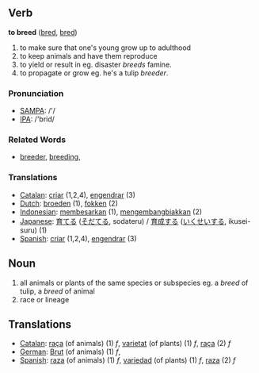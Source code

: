 == Verb ==

'''to breed''' ([[bred]], [[bred]])

# to make sure that one's young grow up to adulthood
# to keep animals and have them reproduce
# to yield or result in eg. disaster ''breeds'' famine.
# to propagate or grow eg. he's a tulip ''breeder''.


=== Pronunciation ===
*[[w:SAMPA|SAMPA]]: /'/
*[[w:IPA|IPA]]: /'brid/

=== Related Words ===
*[[breeder]], [[breeding]], 

=== Translations ===
*[[Catalan]]: [[criar]] (1,2,4), [[engendrar]] (3)
*[[Dutch]]: [[broeden]] (1), [[fokken]] (2)
*[[Indonesian]]: [[besar|membesarkan]] (1), [[kembang-biak|mengembangbiakkan]] (2)
*[[Japanese]]: [[育てる]] ([[そだてる]], sodateru) / [[育成]]する ([[いくせい]]する, ikusei-suru) (1)
*[[Spanish]]: [[criar]] (1,2,4), [[engendrar]] (3)

== Noun ==
# all animals or plants of the same species or subspecies eg. a ''breed'' of tulip, a ''breed'' of animal
# race or lineage
== Translations ==
*[[Catalan]]: [[raça]] (of animals) (1) ''f'', [[varietat]] (of plants) (1) ''f'', [[raça]] (2) ''f''
*[[German]]: [[Brut]] (of animals) (1) ''f'', 
*[[Spanish]]: [[raza]] (of animals) (1) ''f'', [[variedad]] (of plants) (1) ''f'', [[raza]] (2) ''f''